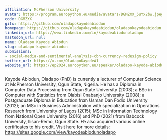 ```yaml
---
affiliation: McPherson University
avatar: https://program.europython.eu/media/avatars/DGMZXX_5uYx2bw.jpeg
code: DGMZXX
gitx: https://github.com/oladapokayodeabiodun
homepage: https://github.com/oladapokayodeabiodun/oladapokayodeabiodun.github.io
linkedin_url: https://www.linkedin.com/in/kayodeabiodunoladapo
mastodon_url: null
name: Oladapo Kayode Abiodun
slug: oladapo-kayode-abiodun
submissions:
- social-media-and-sentimental-analysis-cbn-currency-redesign-policy
twitter_url: https://x.com/OladapoKayodeA1
website_url: https://ep2024.europython.eu/speaker/oladapo-kayode-abiodun
---
```


Kayode Abiodun, Oladapo (PhD) is currently a lecturer of Computer Science at McPherson University, Ogun State, Nigeria. He has a Diploma in Computer Data Processing from Ogun State University (2003); a BSc in Computer with Statistics from Olabisi Onabanjo University (2008); a Postgraduate Diploma in Education from Usman Dan Fodio University (2012); an MSc in Business Administration with specialization in Operations Research from University of Lagos (2015); MSc in Information Technology from National Open University (2016) and PhD (2021) from Babcock University, Ilisan-Remo, Ogun State. He also acquired various online certificates to his credit.
Visit here for more details: https://sites.google.com/view/kayodeabiodunoladapo
